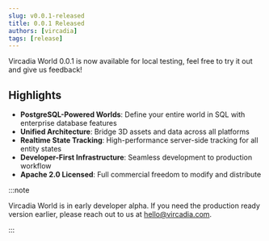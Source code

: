 ```yaml
---
slug: v0.0.1-released
title: 0.0.1 Released
authors: [vircadia]
tags: [release]
---
```


Vircadia World 0.0.1 is now available for local testing, feel free to try it out and give us feedback!

## Highlights

- **PostgreSQL-Powered Worlds**: Define your entire world in SQL with enterprise database features
- **Unified Architecture**: Bridge 3D assets and data across all platforms
- **Realtime State Tracking**: High-performance server-side tracking for all entity states
- **Developer-First Infrastructure**: Seamless development to production workflow
- **Apache 2.0 Licensed**: Full commercial freedom to modify and distribute

:::note

Vircadia World is in early developer alpha. If you need the production ready version earlier, please reach out to us at [hello@vircadia.com](mailto:hello@vircadia.com).

:::
